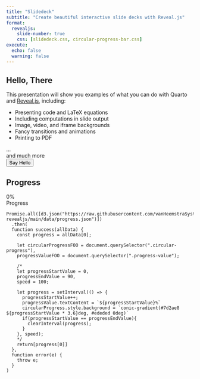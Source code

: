 ```yaml
---
title: "Slidedeck"
subtitle: "Create beautiful interactive slide decks with Reveal.js"
format:
  revealjs: 
    slide-number: true
    css: [slidedeck.css, circular-progress-bar.css]
execute:
  echo: false
  warning: false    
---
```


## Hello, There

This presentation will show you examples of what you can do with Quarto and [Reveal.js](https://revealjs.com), including:

-   Presenting code and LaTeX equations
-   Including computations in slide output
-   Image, video, and iframe backgrounds
-   Fancy transitions and animations
-   Printing to PDF

...<div class="foo">and much more</div>

<form>  
  <input type="button" value="Say Hello" onclick="msg()"/>  
</form> 

<script type="text/javascript">
  function msg(){  
    alert("Hello, Local Slidedeck Script!");  
  }
</script>  

<script type="text/javascript" src="https://raw.githubusercontent.com/vanHeemstraSystems/quarto-revealjs/main/slidedeck.js"></script>

## Progress

```{=html}
<div class="container">
  <div class="circular-progress">
    <span class="progress-value">0%</span>
  </div>
  <span class="text">Progress</span>
</div>
```

```ojs
Promise.all([d3.json("https://raw.githubusercontent.com/vanHeemstraSystems/quarto-revealjs/main/data/progress.json")])
  .then(
  function success(allData) {
    const progress = allData[0];
    
    let circularProgressFOO = document.querySelector(".circular-progress"),
    progressValueFOO = document.querySelector(".progress-value");
    
    /*
    let progressStartValue = 0,    
    progressEndValue = 90,    
    speed = 100;
    
    let progress = setInterval(() => {
      progressStartValue++;
      progressValue.textContent = `${progressStartValue}%`
      circularProgress.style.background = `conic-gradient(#7d2ae8 ${progressStartValue * 3.6}deg, #ededed 0deg)`
      if(progressStartValue == progressEndValue){
        clearInterval(progress);
      }    
    }, speed);
    */
    return[progress[0]]
  },
  function error(e) {
    throw e;
  }
)
```

<script type="text/javascript">
let circularProgress = document.querySelector(".circular-progress"),
    progressValue = document.querySelector(".progress-value");

let progressStartValue = 0,    
    progressEndValue = 90,    
    speed = 100;

let progress = setInterval(() => {
    progressStartValue++;
    progressValue.textContent = `${progressStartValue}%`
    circularProgress.style.background = `conic-gradient(#7d2ae8 ${progressStartValue * 3.6}deg, #ededed 0deg)`
    if(progressStartValue == progressEndValue){
        clearInterval(progress);
    }    
}, speed);
</script> 
